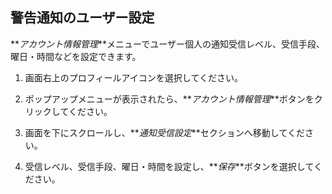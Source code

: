 ## 警告通知のユーザー設定

**_アカウント情報管理_**メニューでユーザー個人の通知受信レベル、受信手段、曜日・時間などを設定できます。 

1.  画面右上のプロフィールアイコンを選択してください。

2.  ポップアップメニューが表示されたら、**_アカウント情報管理_**ボタンをクリックしてください。

3.  画面を下にスクロールし、**_通知受信設定_**セクションへ移動してください。

4.  受信レベル、受信手段、曜日・時間を設定し、**_保存_**ボタンを選択してください。
